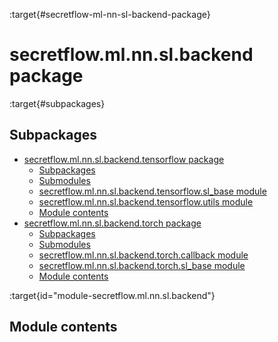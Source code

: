 :target{#secretflow-ml-nn-sl-backend-package}

# secretflow\.ml.nn.sl.backend package

:target{#subpackages}

## Subpackages

<TableOfContents>


  - [secretflow.ml.nn.sl.backend.tensorflow package](secretflow.ml.nn.sl.backend.ml.nn.sl.backend.tensorflow.mdx)
    - [Subpackages](secretflow.ml.nn.sl.backend.ml.nn.sl.backend.tensorflow.mdx#subpackages)
    - [Submodules](secretflow.ml.nn.sl.backend.ml.nn.sl.backend.tensorflow.mdx#submodules)
    - [secretflow.ml.nn.sl.backend.tensorflow.sl\_base module](secretflow.ml.nn.sl.backend.ml.nn.sl.backend.tensorflow.mdx#module-secretflow.ml.nn.sl.backend.tensorflow.sl_base)
    - [secretflow.ml.nn.sl.backend.tensorflow.utils module](secretflow.ml.nn.sl.backend.ml.nn.sl.backend.tensorflow.mdx#module-secretflow.ml.nn.sl.backend.tensorflow.utils)
    - [Module contents](secretflow.ml.nn.sl.backend.ml.nn.sl.backend.tensorflow.mdx#module-secretflow.ml.nn.sl.backend.tensorflow)
  - [secretflow.ml.nn.sl.backend.torch package](secretflow.ml.nn.sl.backend.ml.nn.sl.backend.torch.mdx)
    - [Subpackages](secretflow.ml.nn.sl.backend.ml.nn.sl.backend.torch.mdx#subpackages)
    - [Submodules](secretflow.ml.nn.sl.backend.ml.nn.sl.backend.torch.mdx#submodules)
    - [secretflow.ml.nn.sl.backend.torch.callback module](secretflow.ml.nn.sl.backend.ml.nn.sl.backend.torch.mdx#module-secretflow.ml.nn.sl.backend.torch.callback)
    - [secretflow.ml.nn.sl.backend.torch.sl\_base module](secretflow.ml.nn.sl.backend.ml.nn.sl.backend.torch.mdx#module-secretflow.ml.nn.sl.backend.torch.sl_base)
    - [Module contents](secretflow.ml.nn.sl.backend.ml.nn.sl.backend.torch.mdx#module-secretflow.ml.nn.sl.backend.torch)
</TableOfContents>

:target{id="module-secretflow.ml.nn.sl.backend"}

## Module contents
